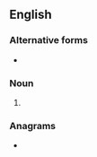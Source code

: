 {{also|runaways}}
==English==

===Alternative forms===
* {{l|en|runaways}}

===Noun===
{{head|en|noun plural form}}
# {{plural of|run-away|lang=en}}

===Anagrams===
* {{anagrams|en|runs away}}